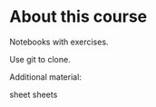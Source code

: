 # About this course


Notebooks with exercises.

Use git to clone.

Additional material:

sheet sheets



